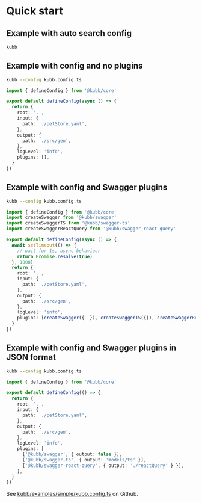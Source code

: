 
# Quick start

## Example with auto search config
 ```bash copy
kubb
```

## Example with config and no plugins
 ```bash copy
kubb --config kubb.config.ts
```

```typescript filename="kubb.config.ts" copy
import { defineConfig } from '@kubb/core'

export default defineConfig(async () => {
  return {
    root: '.',
    input: {
      path: './petStore.yaml',
    },
    output: {
      path: './src/gen',
    },
    logLevel: 'info',
    plugins: [],
  }
})
```


## Example with config and Swagger plugins
 ```bash copy
kubb --config kubb.config.ts
```

```typescript filename="kubb.config.ts" copy
import { defineConfig } from '@kubb/core'
import createSwagger from '@kubb/swagger'
import createSwaggerTS from '@kubb/swagger-ts'
import createSwaggerReactQuery from '@kubb/swagger-react-query'

export default defineConfig(async () => {
  await setTimeout(() => {
    // wait for 1s, async behaviour
    return Promise.resolve(true)
  }, 1000)
  return {
    root: '.',
    input: {
      path: './petStore.yaml',
    },
    output: {
      path: './src/gen',
    },
    logLevel: 'info',
    plugins: [createSwagger({  }), createSwaggerTS({}), createSwaggerReactQuery({})],
  }
})
```

## Example with config and Swagger plugins in JSON format
 ```bash copy
kubb --config kubb.config.ts
```

```typescript filename="kubb.config.ts" copy
import { defineConfig } from '@kubb/core'

export default defineConfig(() => {
  return {
    root: '.',
    input: {
      path: './petStore.yaml',
    },
    output: {
      path: './src/gen',
    },
    logLevel: 'info',
    plugins: [
      ['@kubb/swagger', { output: false }],
      ['@kubb/swagger-ts', { output: 'models/ts' }],
      ['@kubb/swagger-react-query', { output: './reactQuery' } }],
    ],
  }
})
```

See [kubb/examples/simple/kubb.config.ts](https://github.com/stijnvanhulle/kubb/blob/main/examples/simple/kubb.config.ts) on Github.
